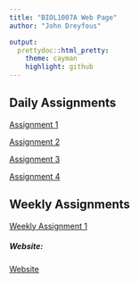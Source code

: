 ```yaml
---
title: "BIOL1007A Web Page"
author: "John Dreyfous"

output:
  prettydoc::html_pretty:
    theme: cayman
    highlight: github
---
```

## Daily Assignments
[Assignment 1](Assignment1.html)

[Assignment 2](Assignment2.html)

[Assignment 3](Assignment3.html)

[Assignment 4](Assignment4.html)

## Weekly Assignments
[Weekly Assignment 1](Weekly_Assignment_1.html)         
  
  
##### Website:
[Website](https://www.coolmath4kids.com)




